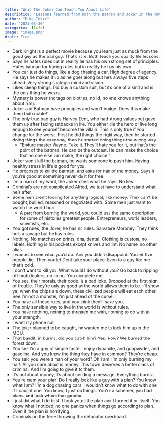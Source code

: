 ```yaml
---
title: "What The Joker Can Teach You About Life"
description: "Lessons learned from both the Batman and Joker in the movie The Dark Knight"
author: "Mike Tokic"
date: "2025-05-30"
categories: [life]
image: "image.png"
draft: True
---
```


- Dark Knight is a perfect movie because you learn just as much from the good guy as the bad guy. That's rare. Both teach you quality life lessons. 
- Says he hates rules but in reality he has his own strong set of principles. Hates batman for having rules but in reality he has his own. 
- You can just do things, like a dog chasing a car. High degree of agency. He says he makes it up as he goes along but he's always five steps ahead. Very strong strategic mind and vision. 
- Likes cheap things. Did buy a custom suit, but it's one of a kind and is the only thing he wears. 
- Mystery is power (no tags on clothes, no id, no one knows anything about him).
- Joker and Batman have principles and won't budge. Does this make them both noble? 
- The only true bad guy is Harvey Dent, who had strong values but gave them up after facing setbacks in life. You either die the hero or live long enough to see yourself become the villain. This is only true if you change for the worse. First he did things the right way, then he started doing things the easy way, then he started doing things the wrong way. 
    - "Endure master Wayne. Take it. They'll hate you for it, but that's the point of the batman. He can be the outcast. He can make the choice that no one else can make, the right choice."
- Joker won't kill the batman, he wants someone to push him. Having healthy stress in life is good for you. 
- He proposes to kill the batman, and asks for half of the money. Says if you're good at something never do it for free. 
- I'm a man of my word, the Joker does what he says. No lies. 
- Criminal's are not complicated Alfred, we just have to understand what he's after. 
- Some men aren't looking for anything logical, like money. They can't be bought, bullied, reasoned or negotiated with. Some men just want to watch the world burn. 
    - A part from burning the world, you could use the same description for some of histories greatest people. Entrepreneurs, world leaders, scientists, etc.
- You got rules, the Joker, he has no rules. Salvatore Moroney. They think he's a savage but he has rules. 
- Nothing. No matches on prints, dna, dental. Clothing is custom, no labels. Nothing is his pockets except knives and lint. No name, no other alias. 
- I wanted to see what you'd do. And you didn't disappoint. You let five people die. Then you let Dent take your place. Even to a guy like me that's cold. 
- I don't want to kill you. What would I do without you? Go back to ripping off mob dealers, no no no. You complete me. 
- You see, their morals, their code, is a bad joke. Dropped at the first sign of trouble. They're only as good as the world allows them to be. I'll show ya, when the chips are down, these civilized people will eat each other. See I'm not a monster, I'm just ahead of the curve. 
- You have all these rules, and you think they'll save you. 
- The only sensible way to live in the world is without rules. 
- You have nothing, nothing to threaten me with, nothing to do with all your strength. 
- I want my phone call. 
- The joker planned to be caught, he wanted me to lock him up in the MCU. 
- That bandit, in burma, did you catch him? Yes. How? We burned the forest down. 
- You see I'm a guy of simple taste. I enjoy dynamite, and gunpowder, and gasoline. And you know the thing they have in common? They're cheap. 
- You said you were a man of your word? Oh I am. I'm only burning my half. All you care about is money. This town deserves a better class of criminal. And I'm going to give it to them. 
- It's not about money, it's about sending a message. Everything burns. 
- You're mem your plan. Do I really look like a guy with a plan? You know what I am? I'm a dog chasing cars. I wouldn't know what to do with one if I caught one. You know, I just do things. You're a schemer, you had plans, and look where that gotcha. 
- I just did what I do best. I took your little plan and I turned it on itself. You know what I noticed, no one panics when things go according to plan. Even if the plan is horrifying. 
- Criminals on the ferry throwing the detonator overboard. 